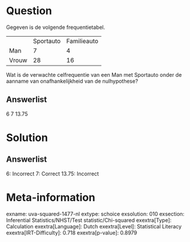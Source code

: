 Question
========

Gegeven is de volgende frequentietabel.

  ------- ----------- -------------
          Sportauto   Familieauto
  Man     7           4
  Vrouw   28          16
  ------- ----------- -------------

Wat is de verwachte celfrequentie van een Man met Sportauto onder de
aanname van onafhankelijkheid van de nulhypothese?

Answerlist
----------

6
7
13.75

Solution
========

Answerlist
----------

6: Incorrect
7: Correct
13.75: Incorrect

Meta-information
================
exname: uva-squared-1477-nl
extype: schoice
exsolution: 010
exsection: Inferential Statistics/NHST/Test statistic/Chi-squared
exextra[Type]: Calculation
exextra[Language]: Dutch
exextra[Level]: Statistical Literacy
exextra[IRT-Difficulty]: 0.718
exextra[p-value]: 0.8979
